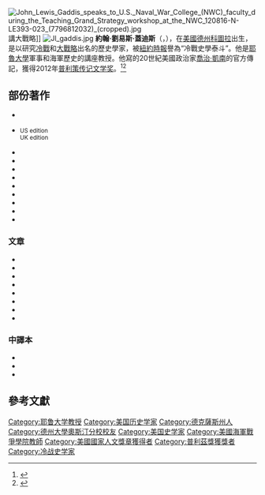 {{noteTA
|1=zh-hans:加迪斯; zh-hant:蓋迪斯;
|2=zh-hans:普利策; zh-hant:普立茲;
}}

[[File:John_Lewis_Gaddis_speaks_to_U.S._Naval_War_College_(NWC)_faculty_during_the_Teaching_Grand_Strategy_workshop_at_the_NWC_120816-N-LE393-023_(7796812032)_(cropped).jpg|thumb]]講大戰略]]
[[File:Jl_gaddis.jpg|thumb]]
'''約翰·劉易斯·蓋迪斯'''（{{lang-en|John Lewis Gaddis}}，{{bd|1941年||||catIdx=G}}），在[[美國|美國]][[德克萨斯州|德州]][[科圖拉_(德克薩斯州)|科圖拉]]出生，是以研究[[冷戰|冷戰]]和[[大戰略|大戰略]]出名的歷史學家，被[[紐約時報|紐約時報]]譽為“冷戰史學泰斗”。他是[[耶魯大學|耶魯大學]]軍事和海軍歷史的{{link-en|羅伯特·A·洛維特|Robert A. Lovett}}講座教授。他寫的20世紀美國政治家[[喬治·凱南|喬治·凱南]]的官方傳記，獲得2012年[[普利策传记文学奖|普利策传记文学奖]]。<ref>{{Cite web |url=http://history.sohu.com/20130925/n387228230.shtml |title=約翰·劉易斯·加-{}-迪斯：冷戰 |access-date=2013-11-29 |archive-url=https://web.archive.org/web/20131203032644/http://history.sohu.com/20130925/n387228230.shtml |archive-date=2013-12-03 |dead-url=no | work = 搜狐历史}}</ref><ref>{{cite news
| url = http://www.dfdaily.com/html/1170/2013/11/10/1085822.shtml 
| title = 西方勝利者的自信 
| newspaper=东方早报
| date = 2013-11-10
| archive-url=https://web.archive.org/web/20131203003512/http://www.dfdaily.com/html/1170/2013/11/10/1085822.shtml 
| archive-date=2013-12-03 
| dead-url = yes}}</ref>

== 部份著作 ==
{{Refbegin}}

*{{Cite book |title=''George F. Kennan: An American Life'' |url=https://archive.org/details/georgefkennaname0000gadd |location= New York, NY |publisher= The Penguin Press |year= 2011 |isbn= 978-1-594-20312-1 |ref=  }}
*{{Cite book |title= ''The Cold War: A New History'' |url= https://archive.org/details/coldwarnewhistor00gadd |location= New York, NY |publisher= The Penguin Press |year= 2005 |isbn= 978-1-594-20062-5 }} <small>US edition</small><br>{{Cite book |title= ''The Cold War'' |location= London |publisher= [[Penguin_Books|Allen Lane]] |year= 2005 |isbn= 978-0-713-99912-9 |ref=  }} <small>UK edition</small>
*{{Cite book |title= ''Surprise, Security, and the American Experience'' |url= https://archive.org/details/surprisesecurity0000gadd |location= Cambridge, MA |publisher= [[Harvard_University_Press|Harvard University Press]] |year= 2004 |isbn= 978-0-674-01174-8 |ref=  }}
*{{Cite book |title= ''The Landscape of History: How Historians Map the Past'' |url= https://archive.org/details/landscapeofhisto0000gadd |location= New York, NY |publisher= [[Oxford_University_Press|Oxford University Press]] |year= 2002 |isbn= 978-0-195-06652-4 |ref=  }}
*{{Cite book |title=(Co-editor with Philip H. Gordon, Ernest R. May and Jonathan Rosenberg). ''Cold War Statesmen Confront the Bomb: Nuclear Diplomacy Since 1945'' |location= Oxford |publisher= [[Oxford_University_Press|Oxford University Press]] |year= 1999 |isbn= 978-0-198-29468-9 |ref=  }}
*{{Cite book |title= ''We Now Know: Rethinking Cold War History'' |location= Oxford |publisher= [[Clarendon_Press|Clarendon Press]] |year= 1997 |isbn= 978-0-198-78070-0 |ref=  }}
*{{Cite book |title= ''The United States and the End of the Cold War: Implications, Reconsiderations and Provocations'' |url= https://archive.org/details/unitedstatesendo00gadd |location= New York, NY |publisher= [[Oxford_University_Press|Oxford University Press]] |year= 1992 |isbn= 978-0-195-05201-5 |ref=  }}
*{{Cite book |title= ''The Long Peace: Inquiries into the History of the Cold War'' |url= https://archive.org/details/longpeaceinquiri0000gadd_o4i7 |location= New York, NY |publisher= [[Oxford_University_Press|Oxford University Press]] |year= 1987 |isbn= 978-0195043365 |ref=  }}
*{{Cite book |title= ''Strategies of Containment: A Critical Appraisal of Postwar American National Security Policy'' |location= New York, NY |publisher= [[Oxford_University_Press|Oxford University Press]] |orig-year= 1982|edition=revised | year = 2005 |isbn= 978-0195174489 |ref=  }}
*{{Cite book |title= ''Russia, the Soviet Union and the United States: An Interpretive History'' |url= https://archive.org/details/russiasovietunio00gadd |location= New York, NY |publisher= [[McGraw-Hill|McGraw-Hill]] |orig-year= 1978| edition=revised | year = 1990 |isbn= 978-0-075-57258-9 |ref=  }}
*{{Cite book |title= ''The United States and the Origins of the Cold War, 1941–1947'' |location= New York, NY |publisher= [[Columbia_University_Press|Columbia University Press]] |orig-year= 1972 | edition = revised | year = 2000 |isbn= 978-0-231-12239-9 |ref=  }}

=== 文章 ===
*{{Cite book |chapter= Grand strategies in the Cold War |title= ''In [[Melvyn_P._Leffler|Melvyn P. Leffler]] and [[Odd_Arne_Westad|Odd Arne Westad]], eds.,'' The Cambridge History of the Cold War, Volume II: Crises and Détente ''(pp. 1–21)'' |location= Cambridge |publisher= [[Cambridge_University_Press|Cambridge University Press]] |year= 2010 |isbn= 978-0-521-83720-0 |ref=  }}
*{{Cite journal |title= Ending Tyranny: The past and future of an idea |url= http://www.the-american-interest.com/article.cfm?piece=459 |journal= [[The_American_Interest|The American Interest]] |issue= Sep–Oct 2008 |accessdate= 15 April 2013 |ref= {{Harvid|Gaddis|2008}} |deadurl= yes |archiveurl= https://web.archive.org/web/20130525021055/http://the-american-interest.com/article.cfm?piece=459 |archivedate= 2013年5月25日 }}
*{{Cite journal |title= Grand Strategy in the Second Term |url= http://www.foreignaffairs.com/articles/60421/john-lewis-gaddis/grand-strategy-in-the-second-term |journal= [[Foreign_Affairs|Foreign Affairs]] |volume= 84 |issue= 1 |pages= 2–15 |year= 2005 |jstor= 20034202 |ref= {{Harvid|Gaddis|2005}} }}
*{{Cite journal |title= A Grand Strategy of Transformation |url= http://www.foreignpolicy.com/articles/2002/11/01/a_grand_strategy_of_transformation |journal= [[Foreign_Policy|Foreign Policy]] |pages= 50–57 |issue= Nov–Dec 2002 |accessdate= 15 April 2013 }}
*{{Cite book |chapter= On Starting All Over Again: A Naïve Approach to the Study of the Cold War |title= ''In [[Odd_Arne_Westad|Odd Arne Westad]], ed.,'' Reviewing the Cold War: Approaches, Interpretations, Theory ''(pp. 27–42)'' |location= London & Portland, OR |publisher= [[Frank_Cass|Frank Cass]] |year= 2000 |isbn= 978-0-714-65072-2 }}
*{{Cite journal |title= On Moral Equivalency and Cold War History |url= http://www.mtholyoke.edu/acad/intrel/gaddis.htm |journal= [[Ethics_&_International_Affairs_(journal)|Ethics & International Affairs]] |volume= 10 |pages= 131–148 |year= 1996 |doi= 10.1111/j.1747-7093.1996.tb00007.x |deadurl= yes |archiveurl= https://web.archive.org/web/20000817164316/http://www.mtholyoke.edu/acad/intrel/gaddis.htm |archivedate= 2000-08-17 }}
*{{Cite journal |title= The Emerging Post-Revisionist Synthesis on the Origins of the Cold War |url= http://onlinelibrary.wiley.com/doi/10.1111/j.1467-7709.1983.tb00389.x/pdf |journal= [[Diplomatic_History_(journal)|Diplomatic History]] |volume= 7 |issue= 3 |pages= 171–190 |year= 1983 |doi= 10.1111/j.1467-7709.1983.tb00389.x |ref= {{Harvid|Gaddis|1983}} }}
* {{Cite journal |title= The Cold War: Some Lessons for Policy Makers |url= http://www.usnwc.edu/Publications/Naval-War-College-Review/ArchivedIssues/1970s/1974-November-December.aspx |journal= [[Naval_War_College_Review|Naval War College Review]] |volume= 27 |number= 3 |pages= 2–15 |year= 1974 |ref= {{Harvid|Gaddis|1974}} }}

===中譯本===
* {{cite book|title=美國圍堵戰略| author=蓋-{}-迪斯 | others=楊連仲譯 | year=1984年| url=http://books.google.com/books?id=i_iLkgEACAAJ| oclc=816192852 | 
publisher=三軍大學}}{{zh-hant}}
* {{cite book | title=《遏制戰略:戰後美國國家安全政策評析》 |
| author=約翰·加-{}-迪斯 | others=時殷弘,李慶四,樊吉社譯 | publisher=世界知識出版社 | edition=第1版 | date=2005年5月1日 |isbn=978-7501225-08-8}}{{zh-hans}}
* {{cite book | title=《長和平:冷戰史考察》
| author=約翰·劉易斯·加-{}-迪斯 | others=潘亞玲譯 | publisher=上海人民出版社 | edition=第1版 | date=2011年1月1日 | isbn=978-7208096-56-1}}{{zh-hans}}
{{Refend}}

==參考文獻==
{{reflist}}

{{Authority control}}
[[Category:耶鲁大学教授|Category:耶鲁大学教授]]
[[Category:美国历史学家|Category:美国历史学家]]
[[Category:德克薩斯州人|Category:德克薩斯州人]]
[[Category:德州大學奧斯汀分校校友|Category:德州大學奧斯汀分校校友]]
[[Category:美国史学家|Category:美国史学家]]
[[Category:美國海軍戰爭學院教師|Category:美國海軍戰爭學院教師]]
[[Category:美國國家人文獎章獲得者|Category:美國國家人文獎章獲得者]]
[[Category:普利茲獎獲獎者|Category:普利茲獎獲獎者]]
[[Category:冷战史学家|Category:冷战史学家]]